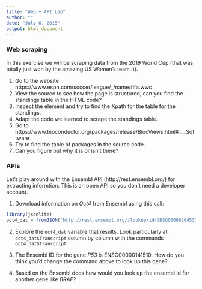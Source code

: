 ---
title: "Web + API Lab"
author: ""
date: "July 6, 2015"
output: html_document
---

### Web scraping

In this exercise we will be scraping data from the 2019 World Cup (that was totally just won by the amazing US Women's team :)). 



1. Go to the website https://www.espn.com/soccer/league/_/name/fifa.wwc
2. View the source to see how the page is structured, can you find the standings table in the HTML code?
3. Inspect the element and try to find the Xpath for the table for the standings. 
4. Adapt the code we learned to scrape the standings table. 
6. Go to https://www.bioconductor.org/packages/release/BiocViews.html#___Software
7. Try to find the table of packages in the source code. 
8. Can you figure out why it is or isn't there? 


### APIs

Let's play around with the Ensembl API (http://rest.ensembl.org/) for extracting informtion. This is an open API so you don't need a developer account. 

1. Download information on _Oct4_ from Ensembl using this call:
```{r,eval=FALSE}
library(jsonlite)
oct4_dat = fromJSON("http://rest.ensembl.org//lookup/id/ENSG00000204531?content-type=application/json;expand=1")
```

2. Explore the `oct4_dat` variable that results. Look particularly at `oct4_dat$Transcript` column by column with the commands `oct4_dat$Transcript`

4. The Ensembl ID for the gene _P53_ is ENSG00000141510. How do you think you'd change the command above to look up this gene?

5. Based on the Ensembl docs how would you look up the ensembl id for another gene like _BRAF_? 
